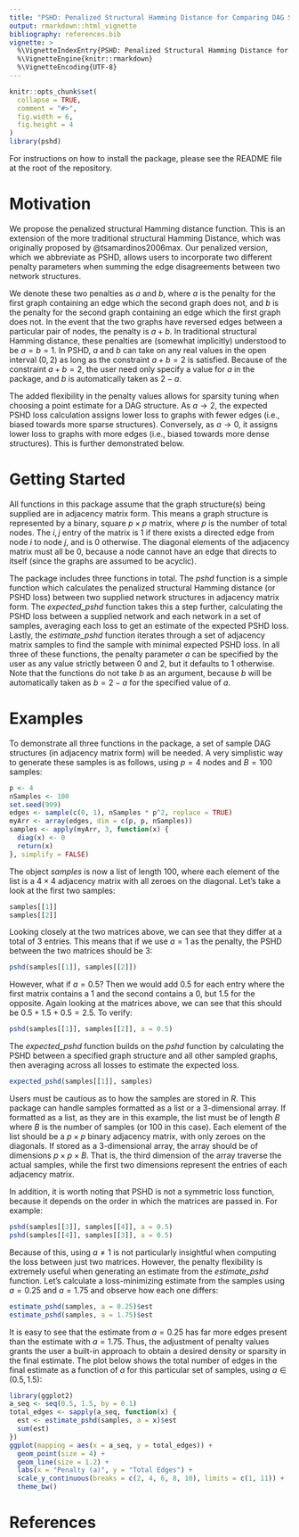 ```yaml
---
title: "PSHD: Penalized Structural Hamming Distance for Comparing DAG Structures"
output: rmarkdown::html_vignette
bibliography: references.bib
vignette: >
  %\VignetteIndexEntry{PSHD: Penalized Structural Hamming Distance for Comparing DAG Structures}
  %\VignetteEngine{knitr::rmarkdown}
  %\VignetteEncoding{UTF-8}
---
```


```r
knitr::opts_chunk$set(
  collapse = TRUE,
  comment = "#>",
  fig.width = 6,
  fig.height = 4
)
library(pshd)
```

For instructions on how to install the package, please see the README file at the root of the repository.

# Motivation

We propose the penalized structural Hamming distance function. This is an extension of the more traditional structural Hamming Distance, which was originally proposed by @tsamardinos2006max. Our penalized version, which we abbreviate as PSHD, allows users to incorporate two different penalty parameters when summing the edge disagreements between two network structures. 

We denote these two penalties as $a$ and $b$, where $a$ is the penalty for the first graph containing an edge which the second graph does not, and $b$ is the penalty for the second graph containing an edge which the first graph does not. In the event that the two graphs have reversed edges between a particular pair of nodes, the penalty is $a+b$. In traditional structural Hamming distance, these penalties are (somewhat implicitly) understood to be $a=b=1$. In PSHD, $a$ and $b$ can take on any real values in the open interval $(0,2)$ as long as the constraint $a+b=2$ is satisfied. Because of the constraint $a+b=2$, the user need only specify a value for $a$ in the package, and $b$ is automatically taken as $2-a$.

The added flexibility in the penalty values allows for sparsity tuning when choosing a point estimate for a DAG structure. As $a \longrightarrow 2$, the expected PSHD loss calculation assigns lower loss to graphs with fewer edges (i.e., biased towards more sparse structures). Conversely, as $a \longrightarrow 0$, it assigns lower loss to graphs with more edges (i.e., biased towards more dense structures). This is further demonstrated below.


# Getting Started

All functions in this package assume that the graph structure(s) being supplied are in adjacency matrix form. This means a graph structure is represented by a binary, square $p \times p$ matrix, where $p$ is the number of total nodes. The $i,j$ entry of the matrix is 1 if there exists a directed edge from node $i$ to node $j$, and is 0 otherwise. The diagonal elements of the adjacency matrix must all be 0, because a node cannot have an edge that directs to itself (since the graphs are assumed to be acyclic).

The package includes three functions in total. The *pshd* function is a simple function which calculates the penalized structural Hamming distance (or PSHD loss) between two supplied network structures in adjacency matrix form. The *expected_pshd* function takes this a step further, calculating the PSHD loss between a supplied network and each network in a set of samples, averaging each loss to get an estimate of the expected PSHD loss. Lastly, the *estimate_pshd* function iterates through a set of adjacency matrix samples to find the sample with minimal expected PSHD loss. In all three of these functions, the penalty parameter $a$ can be specified by the user as any value strictly between 0 and 2, but it defaults to 1 otherwise. Note that the functions do not take $b$ as an argument, because $b$ will be automatically taken as $b=2-a$ for the specified value of $a$.


# Examples

To demonstrate all three functions in the package, a set of sample DAG structures (in adjacency matrix form) will be needed. A very simplistic way to generate these samples is as follows, using $p=4$ nodes and $B=100$ samples:

```r
p <- 4
nSamples <- 100
set.seed(999)
edges <- sample(c(0, 1), nSamples * p^2, replace = TRUE)
myArr <- array(edges, dim = c(p, p, nSamples))
samples <- apply(myArr, 3, function(x) {
  diag(x) <- 0
  return(x)
}, simplify = FALSE)
```

The object *samples* is now a list of length 100, where each element of the list is a $4 \times 4$ adjacency matrix with all zeroes on the diagonal. Let's take a look at the first two samples: 

```r
samples[[1]]
samples[[2]]
```
Looking closely at the two matrices above, we can see that they differ at a total of 3 entries. This means that if we use $a=1$ as the penalty, the PSHD between the two matrices should be 3:

```r
pshd(samples[[1]], samples[[2]])
```
However, what if $a=0.5$? Then we would add 0.5 for each entry where the first matrix contains a 1 and the second contains a 0, but 1.5 for the opposite. Again looking at the matrices above, we can see that this should be $0.5 + 1.5 + 0.5 = 2.5$. To verify:

```r
pshd(samples[[1]], samples[[2]], a = 0.5)
```
The *expected_pshd* function builds on the *pshd* function by calculating the PSHD between a specified graph structure and all other sampled graphs, then averaging across all losses to estimate the expected loss. 

```r
expected_pshd(samples[[1]], samples)
```
Users must be cautious as to how the samples are stored in *R*. This package can handle samples formatted as a list or a 3-dimensional array. If formatted as a list, as they are in this example, the list must be of length $B$ where $B$ is the number of samples (or 100 in this case). Each element of the list should be a $p \times p$ binary adjacency matrix, with only zeroes on the diagonals. If stored as a 3-dimensional array, the array should be of dimensions $p \times p \times B$. That is, the third dimension of the array traverse the actual samples, while the first two dimensions represent the entries of each adjacency matrix.

In addition, it is worth noting that PSHD is not a symmetric loss function, because it depends on the order in which the matrices are passed in. For example:

```r
pshd(samples[[3]], samples[[4]], a = 0.5)
pshd(samples[[4]], samples[[3]], a = 0.5)
```

Because of this, using $a \neq 1$ is not particularly insightful when computing the loss between just two matrices. However, the penalty flexibility is extremely useful when generating an estimate from the *estimate_pshd* function. Let's calculate a loss-minimizing estimate from the samples using $a=0.25$ and $a=1.75$ and observe how each one differs:

```r
estimate_pshd(samples, a = 0.25)$est
estimate_pshd(samples, a = 1.75)$est
```
It is easy to see that the estimate from $a=0.25$ has far more edges present than the estimate with $a=1.75$. Thus, the adjustment of penalty values grants the user a built-in approach to obtain a desired density or sparsity in the final estimate. The plot below shows the total number of edges in the final estimate as a function of $a$ for this particular set of samples, using $a \in (0.5, 1.5)$:

```r
library(ggplot2)
a_seq <- seq(0.5, 1.5, by = 0.1)
total_edges <- sapply(a_seq, function(x) {
  est <- estimate_pshd(samples, a = x)$est
  sum(est)
})
ggplot(mapping = aes(x = a_seq, y = total_edges)) + 
  geom_point(size = 4) + 
  geom_line(size = 1.2) +
  labs(x = "Penalty (a)", y = "Total Edges") + 
  scale_y_continuous(breaks = c(2, 4, 6, 8, 10), limits = c(1, 11)) +
  theme_bw()
```


# References
